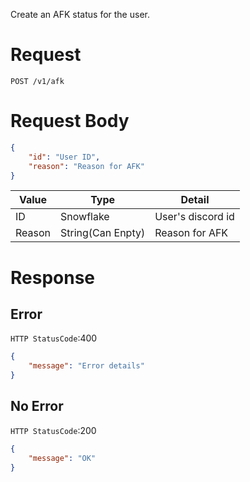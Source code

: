 Create an AFK status for the user.

# Request
```
POST /v1/afk
```

# Request Body
```json
{
    "id": "User ID",
    "reason": "Reason for AFK"
}
```

| Value | Type | Detail |
| ---- | ---- | ---- |
| ID | Snowflake | User's discord id |
| Reason| String(Can Enpty) | Reason for AFK |

# Response

## Error

`HTTP StatusCode`:400

```json
{
    "message": "Error details"
}
```

## No Error

`HTTP StatusCode`:200

```json
{
    "message": "OK"
}
```
